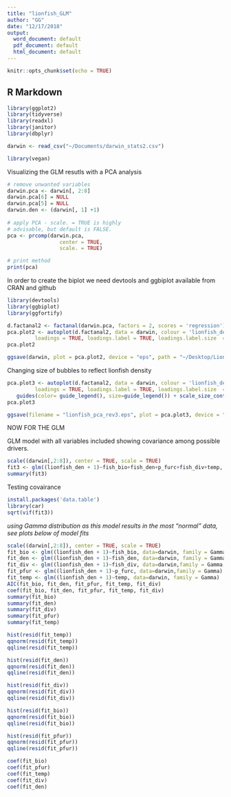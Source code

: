 ```yaml
---
title: "lionfish_GLM"
author: "GG"
date: "12/17/2018"
output:
  word_document: default
  pdf_document: default
  html_document: default
---
```


```r
knitr::opts_chunk$set(echo = TRUE)
```

## R Markdown

```r
library(ggplot2)
library(tidyverse)
library(readxl)
library(janitor)
library(dbplyr)
```

```r
darwin <- read_csv("~/Documents/darwin_stats2.csv")
```

```r
library(vegan)
```

Visualizing the GLM resutls with a PCA analysis
```r
# remove unwanted variables 
darwin.pca <- darwin[, 2:8]
darwin.pca[6] = NULL
darwin.pca[5] = NULL
darwin.den <- (darwin[, 1] +1)
 
# apply PCA - scale. = TRUE is highly 
# advisable, but default is FALSE. 
pca <- prcomp(darwin.pca,
                 center = TRUE,
                 scale. = TRUE) 
```

```r
# print method
print(pca)
```

In order to create the biplot we need devtools and ggbiplot available from CRAN and github

```r
library(devtools)
library(ggbiplot)
library(ggfortify)
```


```r
d.factanal2 <- factanal(darwin.pca, factors = 2, scores = 'regression')
pca.plot2 <- autoplot(d.factanal2, data = darwin, colour = 'lionfish_den', size = 4,
         loadings = TRUE, loadings.label = TRUE, loadings.label.size  = 5) + theme_classic()
pca.plot2
```
```r
ggsave(darwin, plot = pca.plot2, device = "eps", path = "~/Desktop/Lionfish")
```
Changing size of bubbles to reflect lionfish density
```r
pca.plot3 <- autoplot(d.factanal2, data = darwin, colour = 'lionfish_den', size = 'lionfish_den',
         loadings = TRUE, loadings.label = TRUE, loadings.label.size  = 5) + theme_classic() +  scale_color_continuous(limits=c(0, 700), breaks=seq(0, 700, by=200)) +
   guides(color= guide_legend(), size=guide_legend()) + scale_size_continuous(limits=c(0, 700), breaks=seq(0, 700, by=200)) + scale_size_continuous(range = c(2,12))
pca.plot3
```
```r
ggsave(filename = "lionfish_pca_rev3.eps", plot = pca.plot3, device = "eps", path = "~/Desktop/Lionfish")
```

NOW FOR THE GLM

GLM model with all variables included showing covariance among possible drivers. 
```r
scale((darwin[,2:8]), center = TRUE, scale = TRUE)
fit3 <- glm((lionfish_den + 1)~fish_bio+fish_den+p_furc+fish_div+temp, data=darwin, family = Gamma())
summary(fit3)
```
Testing covairance
```r
install.packages('data.table')
library(car)
sqrt(vif(fit3))
```
*using Gamma distribution as this model results in the most "normal" data, see plots below of model fits*  
```r
scale((darwin[,2:8]), center = TRUE, scale = TRUE)
fit_bio <- glm((lionfish_den + 1)~fish_bio, data=darwin, family = Gamma)
fit_den <- glm((lionfish_den + 1)~fish_den, data=darwin, family = Gamma)
fit_div <- glm((lionfish_den + 1)~fish_div, data=darwin,family = Gamma, start = c(0.5, 0.5))
fit_pfur <- glm((lionfish_den + 1)~p_furc, data=darwin,family = Gamma)
fit_temp <- glm((lionfish_den + 1)~temp, data=darwin, family = Gamma)
AIC(fit_bio, fit_den, fit_pfur, fit_temp, fit_div)
coef(fit_bio, fit_den, fit_pfur, fit_temp, fit_div)
summary(fit_bio)
summary(fit_den)
summary(fit_div)
summary(fit_pfur)
summary(fit_temp)
```

```r
hist(resid(fit_temp))
qqnorm(resid(fit_temp)) 
qqline(resid(fit_temp))

```

```r
hist(resid(fit_den))
qqnorm(resid(fit_den))
qqline(resid(fit_den))
```

```r
hist(resid(fit_div))
qqnorm(resid(fit_div))
qqline(resid(fit_div))
```

```r
hist(resid(fit_bio))
qqnorm(resid(fit_bio))
qqline(resid(fit_bio))
```

```r
hist(resid(fit_pfur))
qqnorm(resid(fit_pfur))
qqline(resid(fit_pfur))
```

```r
coef(fit_bio)
coef(fit_pfur) 
coef(fit_temp) 
coef(fit_div)
coef(fit_den)
```
